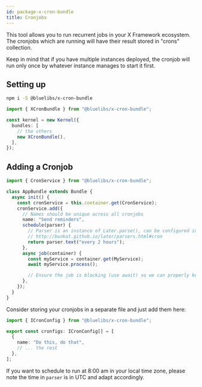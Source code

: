 ```yaml
---
id: package-x-cron-bundle
title: Cronjobs
---
```



<PackageHeader version="1.0.1" packageName="x-cron-bundle"  />

This tool allows you to run recurrent jobs in your X Framework ecosystem. The cronjobs which are running will have their result stored in "crons" collection.

Keep in mind that if you have multiple instances deployed, the cronjob will run only once by whatever instance manages to start it first.

## Setting up

```bash
npm i -S @bluelibs/x-cron-bundle
```

```ts
import { XCronBundle } from "@bluelibs/x-cron-bundle";

const kernel = new Kernel({
  bundles: [
    // the others
    new XCronBundle(),
  ],
});
```

## Adding a Cronjob

```ts
import { CronService } from "@bluelibs/x-cron-bundle";

class AppBundle extends Bundle {
  async init() {
    const cronService = this.container.get(CronService);
    cronService.add({
      // Names should be unique across all cronjobs
      name: "Send reminders",
      schedule(parser) {
        // Parser is an instance of Later.parse(), can be configured in many forms
        // http://bunkat.github.io/later/parsers.html#cron
        return parser.text("every 2 hours");
      },
      async job(container) {
        const myService = container.get(MyService);
        await myService.process();

        // Ensure the job is blocking (use await) so we can properly keep track the execution
      },
    });
  }
}
```

Consider storing your cronjobs in a separate file and just add them here:

```ts title="cronjobs.ts"
import { ICronConfig } from "@bluelibs/x-cron-bundle";

export const cronfigs: ICronConfig[] = [
  {
    name: "Do this, do that",
    // ... the rest
  },
];
```

If you want to schedule to run at 8:00 am in your local time zone, please note the time in `parser` is in UTC and adapt accordingly.
